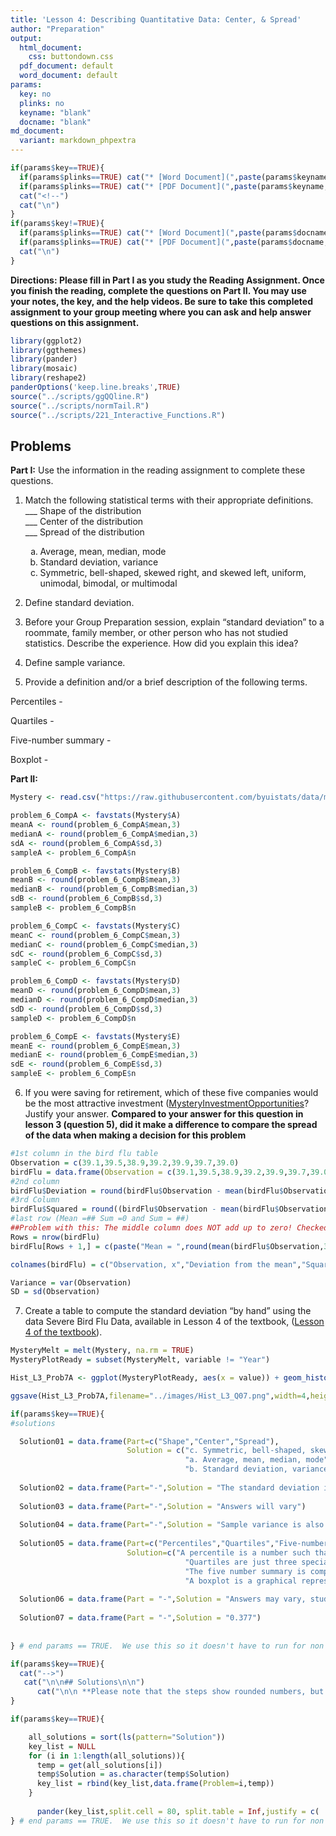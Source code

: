 ```yaml
---
title: 'Lesson 4: Describing Quantitative Data: Center, & Spread'
author: "Preparation"
output:
  html_document:
    css: buttondown.css
  pdf_document: default
  word_document: default
params:
  key: no
  plinks: no
  keyname: "blank"
  docname: "blank"
md_document:
  variant: markdown_phpextra
---
```


```r
if(params$key==TRUE){
  if(params$plinks==TRUE) cat("* [Word Document](",paste(params$keyname,"docx",sep="."),")\n")
  if(params$plinks==TRUE) cat("* [PDF Document](",paste(params$keyname,"pdf",sep="."),")\n")
  cat("<!--")
  cat("\n")
} 
if(params$key!=TRUE){
  if(params$plinks==TRUE) cat("* [Word Document](",paste(params$docname,"docx",sep="."),")\n")
  if(params$plinks==TRUE) cat("* [PDF Document](",paste(params$docname,"pdf",sep="."),")\n")
  cat("\n")
}
```

**Directions: Please fill in Part I as you study the Reading Assignment. Once you finish the reading, complete the questions on Part II. You may use your notes, the key, and the help videos. Be sure to take this completed assignment to your group meeting where you can ask and help answer questions on this assignment.**

```r
library(ggplot2)
library(ggthemes)
library(pander)
library(mosaic)
library(reshape2)
panderOptions('keep.line.breaks',TRUE)
source("../scripts/ggQQline.R")
source("../scripts/normTail.R")
source("../scripts/221_Interactive_Functions.R")
```

## Problems

**Part I:**  Use the information in the reading assignment to complete these questions.

1. Match the following statistical terms with their appropriate definitions.    
    ___ Shape of the distribution   
    ___ Center of the distribution    
    ___ Spread of the distribution    

    a. Average, mean, median, mode
    b. Standard deviation, variance
    c. Symmetric, bell-shaped, skewed right, and skewed left, uniform, unimodal, bimodal, or multimodal

2. Define standard deviation.

3. Before your Group Preparation session, explain "standard deviation" to a roommate, family member, or other person who has not studied statistics.  Describe the experience.  How did you explain this idea?

4. Define sample variance.

5. Provide a definition and/or a brief description of the following terms.

Percentiles -

Quartiles -

Five-number summary - 

Boxplot - 

**Part II:**  

```r

Mystery <- read.csv("https://raw.githubusercontent.com/byuistats/data/master/MysteryInvestmentOpportunities/MysteryInvestmentOpportunities.csv",header = TRUE, stringsAsFactors = FALSE)

problem_6_CompA <- favstats(Mystery$A)
meanA <- round(problem_6_CompA$mean,3)
medianA <- round(problem_6_CompA$median,3)
sdA <- round(problem_6_CompA$sd,3)
sampleA <- problem_6_CompA$n

problem_6_CompB <- favstats(Mystery$B)
meanB <- round(problem_6_CompB$mean,3)
medianB <- round(problem_6_CompB$median,3)
sdB <- round(problem_6_CompB$sd,3)
sampleB <- problem_6_CompB$n

problem_6_CompC <- favstats(Mystery$C)
meanC <- round(problem_6_CompC$mean,3)
medianC <- round(problem_6_CompC$median,3)
sdC <- round(problem_6_CompC$sd,3)
sampleC <- problem_6_CompC$n

problem_6_CompD <- favstats(Mystery$D)
meanD <- round(problem_6_CompD$mean,3)
medianD <- round(problem_6_CompD$median,3)
sdD <- round(problem_6_CompD$sd,3)
sampleD <- problem_6_CompD$n

problem_6_CompE <- favstats(Mystery$E)
meanE <- round(problem_6_CompE$mean,3)
medianE <- round(problem_6_CompE$median,3)
sdE <- round(problem_6_CompE$sd,3)
sampleE <- problem_6_CompE$n

```

6. If you were saving for retirement, which of these five companies would be the most attractive investment ([MysteryInvestmentOpportunities](../../Data/MysteryInvestmentOpportunities.xlsx)?  Justify your answer.
**Compared to your answer for this question in lesson 3 (question 5), did it make a difference to compare the spread of the data when making a decision for this problem **

```r
#1st column in the bird flu table
Observation = c(39.1,39.5,38.9,39.2,39.9,39.7,39.0)
birdFlu = data.frame(Observation = c(39.1,39.5,38.9,39.2,39.9,39.7,39.0))
#2nd column
birdFlu$Deviation = round(birdFlu$Observation - mean(birdFlu$Observation),3)
#3rd Column
birdFlu$Squared = round((birdFlu$Observation - mean(birdFlu$Observation))^2,3)
#last row (Mean =## Sum =0 and Sum = ##)
##Problem with this: The middle column does NOT add up to zero! Checked it on excel as well. Doesn't add to zero 
Rows = nrow(birdFlu)
birdFlu[Rows + 1,] = c(paste("Mean = ",round(mean(birdFlu$Observation,3)),sep = ""),paste("Sum = ",round(sum(birdFlu$Deviation),3),sep = ""),paste("Sum = ",round(sum(birdFlu$Squared),3),sep = ""))

colnames(birdFlu) = c("Observation, x","Deviation from the mean","Squared Deviation from the Mean")

Variance = var(Observation)
SD = sd(Observation)
```

7.	Create a table to compute the standard deviation "by hand" using the data Severe Bird Flu Data, available in Lesson 4 of the textbook, ([Lesson 4 of the textbook](https://byuistats.github.io/BYUI_M221_Book/Lesson04.html)). 

```r
MysteryMelt = melt(Mystery, na.rm = TRUE)
MysteryPlotReady = subset(MysteryMelt, variable != "Year")

Hist_L3_Prob7A <- ggplot(MysteryPlotReady, aes(x = value)) + geom_histogram(binwidth = 15,colour="white") + facet_wrap(~variable,nrow = 5)

ggsave(Hist_L3_Prob7A,filename="../images/Hist_L3_Q07.png",width=4,height=4)
```

```r
if(params$key==TRUE){
#solutions

  Solution01 = data.frame(Part=c("Shape","Center","Spread"),
                          Solution = c("c. Symmetric, bell-shaped, skewed right, and skewed left, uniform, unimodal, bimodal, or multimodal",
                                       "a. Average, mean, median, mode",
                                       "b. Standard deviation, variance"))
  
  Solution02 = data.frame(Part="-",Solution = "The standard deviation is a measure of the spread in a distribution.  If the standard deviation is small then the data tend to be closer together.  If the standard deviation is large, the data is usually more spread out.")
  
  Solution03 = data.frame(Part="-",Solution = "Answers will vary")
  
  Solution04 = data.frame(Part="-",Solution = "Sample variance is also a measure of spread in a data set.  The sample variance is an estimator of the true population variance.  The sample variance is just the sample standard deviation squared or $s^2$.")
  
  Solution05 = data.frame(Part=c("Percentiles","Quartiles","Five-number summary","Boxplot"),
                          Solution=c("A percentile is a number such that a specified percentage of the data are at or below this number, such as at the 50th percentile, this value is as large or larger than 50% of all the data.",
                                       "Quartiles are just three special percentiles, $25^{th}$, $50^{th}$, and $75^{th}$ percentiles divide the data into fourths.",
                                       "The five number summary is comprised of the minimum, first quartile, median, third quartile, and maximum.  It is just a good way to summarize the data into just five numbers.",
                                       "A boxplot is a graphical representation of the five-number summary."))
  
  Solution06 = data.frame(Part = "-",Solution = "Answers may vary, students should choose a company and justify why. They will probably choose B or C, because they have the highest means.")
  
  Solution07 = data.frame(Part = "-",Solution = "0.377")  
  
  
} # end params == TRUE.  We use this so it doesn't have to run for non answer key path. 
```

```r
if(params$key==TRUE){
  cat("-->")
   cat("\n\n## Solutions\n\n")
      cat("\n\n **Please note that the steps show rounded numbers, but that the final answers to the problems are calculated without rounding.**")
}
```

```r
if(params$key==TRUE){

    all_solutions = sort(ls(pattern="Solution"))
    key_list = NULL
    for (i in 1:length(all_solutions)){
      temp = get(all_solutions[i])
      temp$Solution = as.character(temp$Solution)
      key_list = rbind(key_list,data.frame(Problem=i,temp))
    }
    
      pander(key_list,split.cell = 80, split.table = Inf,justify = c( 'center', 'left',"left"))
} # end params == TRUE.  We use this so it doesn't have to run for non answer key path.

```

